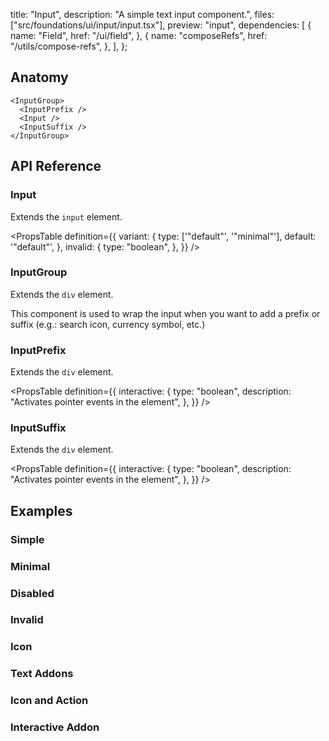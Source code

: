   title: "Input",
  description: "A simple text input component.",
  files: ["src/foundations/ui/input/input.tsx"],
  preview: "input",
  dependencies: [
    {
      name: "Field",
      href: "/ui/field",
    },
    {
      name: "composeRefs",
      href: "/utils/compose-refs",
    },
  ],
};

## Anatomy

```tsx
<InputGroup>
  <InputPrefix />
  <Input />
  <InputSuffix />
</InputGroup>
```

## API Reference

### Input

Extends the `input` element.

<PropsTable
  definition={{
    variant: {
      type: ['"default"', '"minimal"'],
      default: '"default"',
    },
    invalid: {
      type: "boolean",
    },
  }}
/>

### InputGroup

Extends the `div` element.

This component is used to wrap the input when you want to add a prefix or suffix (e.g.: search icon, currency symbol, etc.)

### InputPrefix

Extends the `div` element.

<PropsTable
  definition={{
    interactive: {
      type: "boolean",
      description: "Activates pointer events in the element",
    },
  }}
/>

### InputSuffix

Extends the `div` element.

<PropsTable
  definition={{
    interactive: {
      type: "boolean",
      description: "Activates pointer events in the element",
    },
  }}
/>

## Examples

### Simple

<Preview slug="input" />

### Minimal

<Preview slug="input-minimal" />

### Disabled

<Preview slug="input-disabled" />

### Invalid

<Preview slug="input-invalid" />

### Icon

<Preview slug="input-icon" />

### Text Addons

<Preview slug="input-text-addons" />

### Icon and Action

<Preview slug="input-icon-action" />

### Interactive Addon

<Preview slug="input-interactive-addon" />
